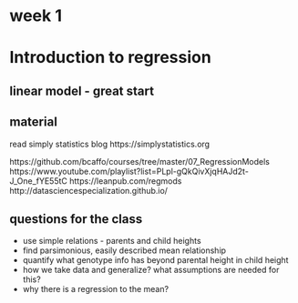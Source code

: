 # week 1
# Introduction to regression

## linear model - great start

## material
read simply statistics blog
https://simplystatistics.org

https://github.com/bcaffo/courses/tree/master/07_RegressionModels
https://www.youtube.com/playlist?list=PLpl-gQkQivXjqHAJd2t-J_One_fYE55tC
https://leanpub.com/regmods
http://datasciencespecialization.github.io/ 

## questions for the class

* use simple relations - parents and child heights
* find parsimonious, easily described mean relationship
* quantify what genotype info has beyond parental height in child height
* how we take data and generalize? what assumptions are needed for this?
* why there is a regression to the mean?
